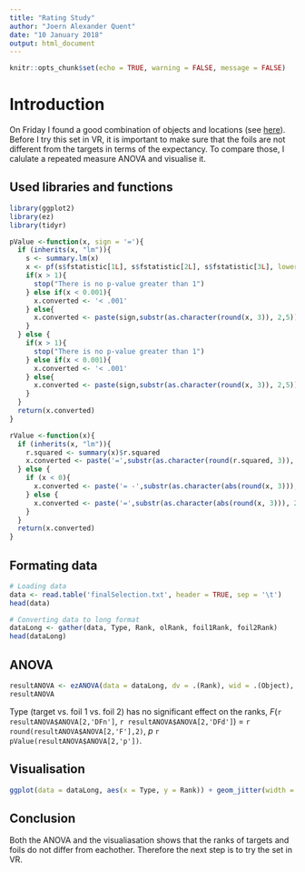 ```yaml
---
title: "Rating Study"
author: "Joern Alexander Quent"
date: "10 January 2018"
output: html_document
---
```


```r
knitr::opts_chunk$set(echo = TRUE, warning = FALSE, message = FALSE)
```

# Introduction
On Friday I found a good combination of objects and locations (see [here](https://jaquent.github.io/2018/0112_stimulusSelection.html)). Before I try this set in VR, it is important to make sure that the foils are not different from the targets in terms of the expectancy. To compare those, I calulate a repeated measure ANOVA and visualise it.  

## Used libraries and functions
```r
library(ggplot2)
library(ez)
library(tidyr)

pValue <-function(x, sign = '='){
  if (inherits(x, "lm")){
    s <- summary.lm(x)
    x <- pf(s$fstatistic[1L], s$fstatistic[2L], s$fstatistic[3L], lower.tail = FALSE)
    if(x > 1){
      stop("There is no p-value greater than 1")
    } else if(x < 0.001){
      x.converted <- '< .001'
    } else{
      x.converted <- paste(sign,substr(as.character(round(x, 3)), 2,5))
    } 
  } else {
    if(x > 1){
      stop("There is no p-value greater than 1")
    } else if(x < 0.001){
      x.converted <- '< .001'
    } else{
      x.converted <- paste(sign,substr(as.character(round(x, 3)), 2,5))
    } 
  }
  return(x.converted)
}

rValue <-function(x){
  if (inherits(x, "lm")){
    r.squared <- summary(x)$r.squared
    x.converted <- paste('=',substr(as.character(round(r.squared, 3)), 2,5)) 
  } else {
    if (x < 0){
      x.converted <- paste('= -',substr(as.character(abs(round(x, 3))), 2,5), sep = '') 
    } else {
      x.converted <- paste('=',substr(as.character(abs(round(x, 3))), 2,5)) 
    }
  }
  return(x.converted) 
}
```

## Formating data
```r
# Loading data
data <- read.table('finalSelection.txt', header = TRUE, sep = '\t')
head(data)

# Converting data to long format
dataLong <- gather(data, Type, Rank, olRank, foil1Rank, foil2Rank)
head(dataLong)
```

## ANOVA
```r
resultANOVA <- ezANOVA(data = dataLong, dv = .(Rank), wid = .(Object), within = .(Type), detailed = TRUE)
resultANOVA
```

Type (target vs. foil 1 vs. foil 2) has no significant effect on the ranks, *F*(`r resultANOVA$ANOVA[2,'DFn']`, `r resultANOVA$ANOVA[2,'DFd']`) = `r round(resultANOVA$ANOVA[2,'F'],2)`, *p* `r pValue(resultANOVA$ANOVA[2,'p'])`.

## Visualisation
```r
ggplot(data = dataLong, aes(x = Type, y = Rank)) + geom_jitter(width = 0.2)
```

## Conclusion
Both the ANOVA and the visualiasation shows that the ranks of targets and foils do not differ from eachother. Therefore the next step is to try the set in VR. 
